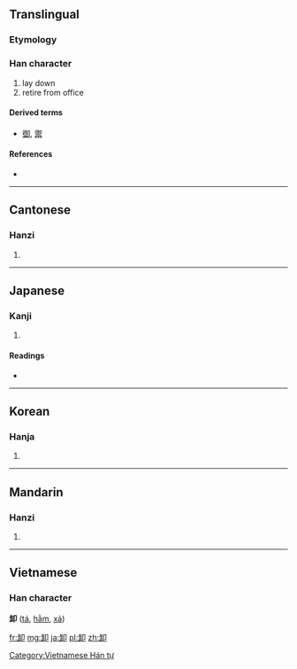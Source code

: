 {{also|缷}}
==Translingual==

===Etymology===
{{Han compound|午|止|卪|ls=ic}}

===Han character===
{{Han char|rn=26|rad=卩|as=06|sn=8|four=8712<sub>0</sub>|canj=人一尸中 (OMSL)}}

# lay down
# retire from office

====Derived terms====
* [[御]], [[禦]]

====References====
* {{Han ref|kx=0159.240|dkj=02861|dj=0365.060|hdz=10314.030|uh=5378|ud=21368|bh=A8F8|bd=43256}}

----

==Cantonese==

===Hanzi===
{{yue-hanzi|jyut=|y=se3}}

# {{defn|Cantonese|sort=卩06}}

----

==Japanese==

===Kanji===
{{ja-kanji|grade=c|rs=卩06}}

# {{defn|Japanese|sort=卩06}}

====Readings====
* {{ja-readings|on=[[しゃ]] (sha)|kun=[[おろす]] (orosu), [[おろし]] (oroshi)}}

----

==Korean==

===Hanja===
{{ko-hanja|hangeul=사|rv=sa|mr=sa}}

# {{defn|Korean|sort=卩06}}

----

==Mandarin==

===Hanzi===
{{cmn-hanzi|pin=[[ān]] ([[an1]]), [[chǎng]] ([[chang3]]), [[xiè]] ([[xie4]])|wg=an<sup>1</sup>, ch'ang<sup>3</sup>, hsieh<sup>4</sup>}}
#{{defn|Mandarin|sort=卩06}}

----

==Vietnamese==
===Han character===
'''卸''' ([[tá]], [[hằm]], [[xả]])

[[Category:Vietnamese Hán tự]]

[[fr:卸]]
[[mg:卸]]
[[ja:卸]]
[[pl:卸]]
[[zh:卸]]